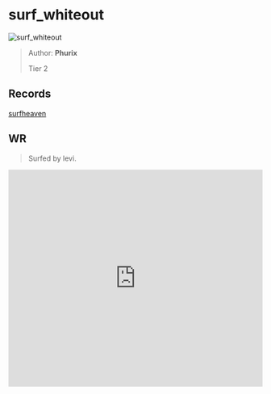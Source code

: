 
# surf_whiteout

![surf_whiteout](https://raw.githubusercontent.com/Sayt123/SurfMapPics/Maps-and-bonuses/csgo/surf_whiteout.jpg)

> Author: **Phurix**
>
> Tier 2

## Records

[surfheaven](https://surfheaven.eu/map/surf_whiteout)

## WR

> Surfed by levi.

<iframe
width="100%"
height="430"
src="https://www.youtube.com/embed/4XAgwYFAqOA"
frameborder="0"
allow="accelerometer; autoplay; clipboard-write; encrypted-media; gyroscope; picture-in-picture"
allowFullScreen
/>

```md

[Surf Timer] - levy finished in 00:54:75 (WR -00:00:05). Improving by 00:00:11
[Surf Timer] - levy beat the map record! Rank: 1/2945

Previous WR holder: joshua


```
                